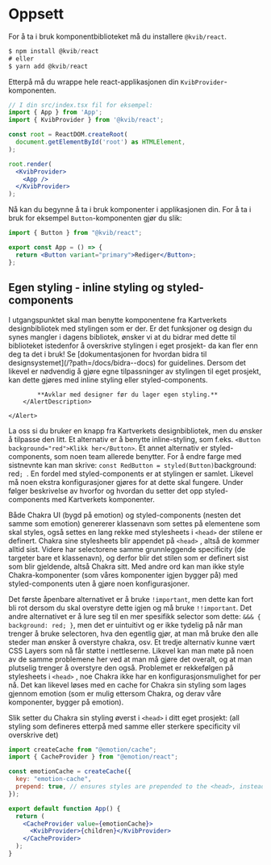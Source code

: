 
<Meta title="Oppsett" />

# Oppsett

For å ta i bruk komponentbiblioteket må du installere `@kvib/react`.

```jsx
$ npm install @kvib/react
# eller
$ yarn add @kvib/react
```

Etterpå må du wrappe hele react-applikasjonen din `KvibProvider`-komponenten.

```jsx
// I din src/index.tsx fil for eksempel:
import { App } from 'App';
import { KvibProvider } from '@kvib/react';

const root = ReactDOM.createRoot(
  document.getElementById('root') as HTMLElement,
);

root.render(
  <KvibProvider>
    <App />
  </KvibProvider>
);
```

Nå kan du begynne å ta i bruk komponenter i applikasjonen din. For å ta i bruk for eksempel `Button`-komponenten gjør du slik:

```jsx
import { Button } from "@kvib/react";

export const App = () => {
  return <Button variant="primary">Rediger</Button>;
};
```

## Egen styling - inline styling og styled-components

<KvibProvider>
    <Alert status="info">
        <AlertIcon/>
        <AlertDescription>
            I utgangspunktet skal man benytte komponentene fra Kartverkets designbibliotek med stylingen som er der. Er
            det
            funksjoner og design du synes mangler i dagens bibliotek, ønsker vi at du bidrar med dette til biblioteket
            istedenfor å overskrive stylingen i eget prosjekt- da kan fler enn deg ta det i bruk! Se [dokumentasjonen
            for
            hvordan bidra til designsystemet](/?path=/docs/bidra--docs) for guidelines. Dersom det likevel er nødvendig
            å
            gjøre egne tilpassninger av stylingen til eget prosjekt, kan dette gjøres med inline styling eller
            styled-components.

            **Avklar med designer før du lager egen styling.**
        </AlertDescription>

    </Alert>

</KvibProvider>

La oss si du bruker en knapp fra Kartverkets designbibliotek, men du ønsker å tilpasse den litt.
Et alternativ er å benytte inline-styling, som f.eks. `<Button background="red">Klikk her</Button>`. Et annet alternativ er styled-components, som noen team allerede benytter.
For å endre farge med sistnevnte kan man skrive: `const RedButton = styled(Button)`background: red`; `. En fordel med styled-components er at stylingen er samlet.
Likevel må noen ekstra konfigurasjoner gjøres for at dette skal fungere. Under følger beskrivelse av hvorfor og hvordan du setter det opp styled-components med Kartverkets komponenter.

Både Chakra UI (bygd på emotion) og styled-components (nesten det samme som emotion) genererer klassenavn som settes på elementene som skal styles, også settes en lang rekke med stylesheets i `<head>` der stilene er definert.
Chakra sine stylesheets blir appendet på `<head>` , altså de kommer alltid sist. Videre har selectorene samme grunnleggende specificity (de targeter bare et klassenavn), og derfor blir det stilen som er definert sist som blir gjeldende, altså Chakra sitt.
Med andre ord kan man ikke style Chakra-komponenter (som våres komponenter igjen bygger på) med styled-components uten å gjøre noen konfigurasjoner.

Det første åpenbare alternativet er å bruke `!important`, men dette kan fort bli rot dersom du skal overstyre dette igjen og må bruke `!!important`.
Det andre alternativet er å lure seg til en mer spesifikk selector som dette: `&&& { background: red; }`, men det er uintuitivt og er ikke tydelig på når man trenger å bruke selectoren, hva den egentlig gjør, at man må bruke den alle steder man ønsker å overstyre chakra, osv.
Et tredje alternativ kunne vært CSS Layers som nå får støtte i nettleserne. Likevel kan man møte på noen av de samme problemene her ved at man må gjøre det overalt, og at man plutselig trenger å overstyre den også.
Problemet er rekkefølgen på stylesheets i `<head>` , noe Chakra ikke har en konfigurasjonsmulighet for per nå. Det kan likevel løses med en cache for Chakra sin styling som lages gjennom emotion (som er mulig ettersom Chakra, og derav våre komponenter, bygger på emotion).

Slik setter du Chakra sin styling øverst i `<head>` i ditt eget prosjekt: (all styling som defineres etterpå med samme eller sterkere specificity vil overskrive det)

```jsx
import createCache from "@emotion/cache";
import { CacheProvider } from "@emotion/react";

const emotionCache = createCache({
  key: "emotion-cache",
  prepend: true, // ensures styles are prepended to the <head>, instead of appended
});

export default function App() {
  return (
    <CacheProvider value={emotionCache}>
      <KvibProvider>{children}</KvibProvider>
    </CacheProvider>
  );
}
```
